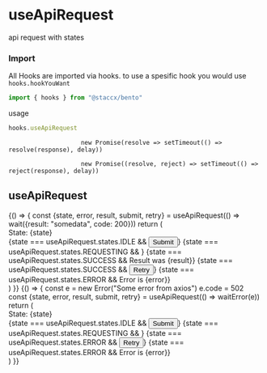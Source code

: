 
<Meta title="hooks|useApiRequest" component={useApiRequest} decorators={[withKnobs]}/>

# useApiRequest
api request with states

### Import
All Hooks are imported via hooks. to use a spesific hook you would
use ```hooks.hookYouWant```

```javascript
import { hooks } from "@staccx/bento"
```
usage
```javascript
hooks.useApiRequest
```

                        new Promise(resolve => setTimeout(() => resolve(response), delay))

                        new Promise((resolve, reject) => setTimeout(() => reject(response), delay))



## useApiRequest
<Preview>
  <Story name="Default">
   {() =>  {
   const {state, error, result, submit, retry} = useApiRequest(() => wait({result: "somedata", code: 200}))
   return (
        <div>
       <div>State: {state}</div>
  {state === useApiRequest.states.IDLE && <Button onClick={submit}>Submit</Button>}
    {state === useApiRequest.states.REQUESTING && <Loading idleTime={0}/>}
      {state === useApiRequest.states.SUCCESS && <span>Result was {result}</span>}
      {state === useApiRequest.states.SUCCESS && <Button onClick={retry}>Retry</Button>}
      {state === useApiRequest.states.ERROR && <span>Error is {error}</span>}
        </div>
      )
   }}
  </Story>
</Preview>

<Preview>
  <Story name="Fail">
   {() =>  {
   const e = new Error("Some error from axios")
   e.code = 502
   const {state, error, result, submit, retry} = useApiRequest(() => waitError(e))
   return (
        <div>
  <div>State: {state}</div>
  {state === useApiRequest.states.IDLE && <Button onClick={submit}>Submit</Button>}
      {state === useApiRequest.states.REQUESTING && <Loading idleTime={0}/>}
      {state === useApiRequest.states.ERROR && <Button onClick={retry}>Retry</Button>}
      {state === useApiRequest.states.ERROR && <span>Error is {error}</span>}
        </div>
      )
   }}
  </Story>
</Preview>



